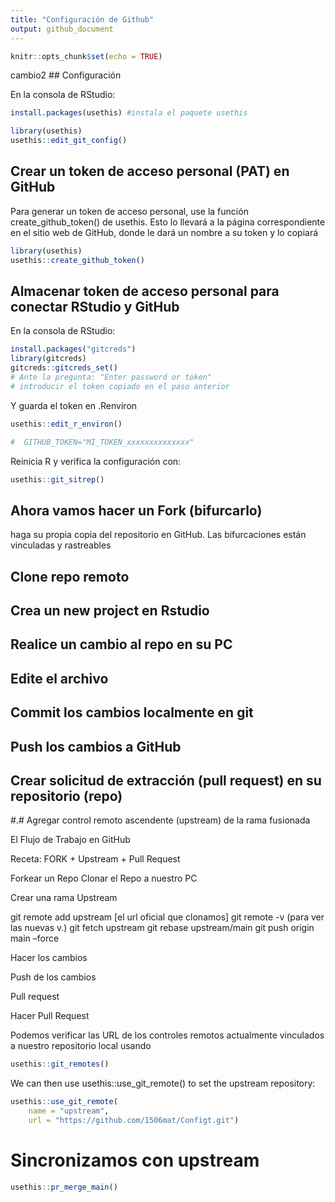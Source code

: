 ```yaml
---
title: "Configuración de Github"
output: github_document
---
```


```r
knitr::opts_chunk$set(echo = TRUE)
```
cambio2
## Configuración

En la consola de RStudio:

```r
install.packages(usethis) #instala el paquete usethis

library(usethis)
usethis::edit_git_config()
```


## Crear un token de acceso personal (PAT) en GitHub

Para generar un token de acceso personal, use la función create_github_token() de usethis. Esto lo llevará a la página correspondiente en el sitio web de GitHub, donde le dará un nombre a su token y lo copiará

```r
library(usethis)
usethis::create_github_token()

```

## Almacenar token de acceso personal para conectar RStudio y GitHub

En la consola de RStudio:

```r


install.packages("gitcreds")
library(gitcreds)
gitcreds::gitcreds_set()
# Ante la pregunta: "Enter password or token"
# introducir el token copiado en el paso anterior


```

Y guarda el token en .Renviron


```r

usethis::edit_r_environ()

#  GITHUB_TOKEN="MI_TOKEN_xxxxxxxxxxxxxx"


```


Reinicia R  y verifica la configuración con:


```r
usethis::git_sitrep()
```


## Ahora vamos hacer un Fork (bifurcarlo)

haga su propia copia del repositorio en GitHub. Las bifurcaciones están vinculadas y rastreables


## Clone repo remoto

## Crea un new project en Rstudio

## Realice un cambio al repo en su PC

## Edite el archivo

## Commit los cambios localmente en git

## Push los cambios a GitHub

## Crear solicitud de extracción (pull request) en su repositorio (repo)

#.# Agregar control remoto ascendente (upstream) de la rama fusionada

El Flujo de Trabajo en GitHub

Receta: FORK + Upstream + Pull Request

Forkear un Repo
Clonar el Repo a nuestro PC

Crear una rama Upstream

  git remote add upstream [el url oficial que clonamos]
  git remote -v (para ver las nuevas v.)
  git fetch upstream
  git rebase upstream/main
  git push origin main --force

Hacer los cambios 

Push de los cambios

Pull request    

Hacer Pull Request


Podemos verificar las URL de los controles remotos actualmente vinculados a nuestro repositorio local usando

```r
usethis::git_remotes()
```

We can then use usethis::use_git_remote() to set the upstream repository:


```r
usethis::use_git_remote(
    name = "upstream", 
    url = "https://github.com/1506mat/Configt.git")
```

# Sincronizamos con upstream

```r
usethis::pr_merge_main()
```






